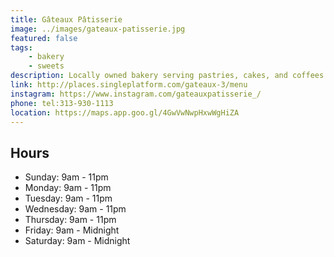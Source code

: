 ```yaml
---
title: Gâteaux Pâtisserie
image: ../images/gateaux-patisserie.jpg
featured: false
tags:
    - bakery
    - sweets
description: Locally owned bakery serving pastries, cakes, and coffees in a modern French-inspired space.
link: http://places.singleplatform.com/gateaux-3/menu
instagram: https://www.instagram.com/gateauxpatisserie_/
phone: tel:313-930-1113
location: https://maps.app.goo.gl/4GwVwNwpHxwWgHiZA
---
```


## Hours

- Sunday: 9am - 11pm
- Monday: 9am - 11pm
- Tuesday: 9am - 11pm
- Wednesday: 9am - 11pm
- Thursday: 9am - 11pm
- Friday: 9am - Midnight
- Saturday: 9am - Midnight